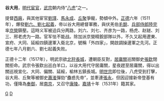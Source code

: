 '''谷大用'''，[[明代|明代]][[宦官|宦官]]，[[明武宗|武宗]]朝内侍“[[八虎|八虎]]”之一。

提督[[西廠|西廠]]，與其他宦官[[劉瑾|劉瑾]]、[[馬永成_(明朝)|馬永成]]、[[丘聚|丘聚]]爭寵，勢傾中外。[[正德_(明武宗)|正德]]六年（1511年），爆發[[劉六劉七起義|劉六、劉七起義]]，帝以谷大用總督軍務，與伏羌伯[[毛銳|毛銳]]、[[兵部侍郎|兵部侍郎]][[陸完|陸完]]率[[京營|京營]]鎮壓。這時义军被迫兵分两路，刘六、刘七、齐彦为一路，杨虎、赵鐩、刘三、邢老虎为一路。官军怯不能战。除加派京營精銳部隊以外，不久又起用遼東、宣府、大同、延綏四鎮邊軍入衛北京，號稱「外四家」，開啟調操邊軍之先河。正德七年八月劉六、劉七起義失败。

正德十二年（1517年），明武宗欲[[北狩|北狩]][[長城|長城]]，遭朝臣反對，[[居庸關|居庸關]]巡關御史[[張欽_(正德進士)|張欽]]閉關拒命。武宗令張欽出巡白羊口，以谷大用代守居庸關，星夜趕至居庸關，得以出關巡視宣化、大同、偏關、延綏，榆林五鎮長城。[[明世宗|明世宗]]即位後，八虎受到打擊，谷大用、丘聚等被御史[[蕭淮|蕭淮]]彈劾“蠱惑先帝”，並牽連[[張永_(明朝)|張永]]，但因迎接新帝登基有功，僅降為[[奉御|奉御]]，居[[南京|南京]]，又召守[[明康陵|康陵]]。[[嘉靖|嘉靖]]十年（1531年）籍其家。

{{八虎}}

[[Category:明朝宦官|G]]
[[Category:谷姓|D]]